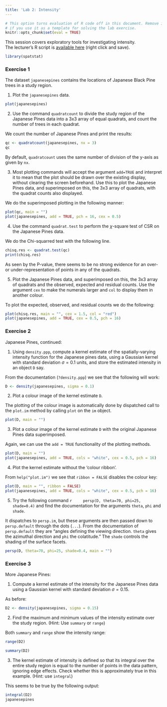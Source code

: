 ```yaml
---
title: 'Lab 2: Intensity'
---
```


```r
# This option turns evaluation of R code off in this document. Remove it
# if you use it as a template for solving the lab exercise.
knitr::opts_chunk$set(eval = TRUE)
```

This session covers exploratory tools for investigating intensity.  
The lecturer's R script is [available here](https://raw.githubusercontent.com/spatstat/SSAI2017/master/Scripts/script02.R) (right click and save).

```r
library(spatstat)
```

### Exercise 1

The dataset `japanesepines` contains the locations of
Japanese Black Pine trees in a study region.

1.  Plot the `japanesepines` data.

```r
plot(japanesepines)
```

2.  Use the command `quadratcount` to divide the study
    region of the Japanese Pines data into a 3x3 array of
    equal quadrats, and count the number of trees in each quadrat.

We count the number of Japanese Pines and print the results:

```r
qc <- quadratcount(japanesepines, nx = 3)
qc
```

By default, `quadratcount` uses the same number of division of the y-axis as given by `nx`.

3.  Most plotting commands will accept the argument
    `add=TRUE` and interpret it to mean that the plot
    should be drawn over the existing display, without clearing the
    screen beforehand. Use this to plot the Japanese Pines data, and
    superimposed on this, the 3x3 array of quadrats, with
    the quadrat counts also displayed.

We do the superimposed plotting in the following manner:

```r
plot(qc, main = "")
plot(japanesepines, add = TRUE, pch = 16, cex = 0.5)
```

4.  Use the command `quadrat.test` to perform the
    $\chi$-square test of CSR on the Japanese Pines data.

We do the Chi-squarred test with the following line.

```r
chisq.res <- quadrat.test(qc)
print(chisq.res)
```

As seen by the P-value, there seems to be no strong evidence for an over- or under-representation of points in any of the quadrats.

5.  Plot the Japanese Pines data, and superimposed on this, the
    3x3 array of quadrats and the observed, expected and
    residual counts. Use the argument `cex` to make the
    numerals larger and `col` to display them in another
    colour.
    
To plot the expected, observed, and residual counts we do the following:

```r
plot(chisq.res, main = "", cex = 1.5, col = "red")
plot(japanesepines, add = TRUE, cex = 0.5, pch = 16)
```


### Exercise 2

Japanese Pines, continued:

1.  Using `density.ppp`, compute a kernel estimate of the
    spatially-varying intensity function for the Japanese pines
    data, using a Gaussian kernel with standard deviation
    $\sigma=0.1$ units, and store the estimated intensity in an
    object `D` say.

From the documentation (`?density.ppp`) we see that the following will work:

```r
D <- density(japanesepines, sigma = 0.1)
```

2.  Plot a colour image of the kernel estimate `D`.

The plotting of the colour image is automatically done by dispatched call to the `plot.im` method by calling `plot` on the `im` object.

```r
plot(D, main = "")
```

3.  Plot a colour image of the kernel estimate `D` with
    the original Japanese Pines data superimposed.

Again, we can use the `add = TRUE` functionality of the plotting methods.

```r
plot(D, main = "")
plot(japanesepines, add = TRUE, cols = "white", cex = 0.5, pch = 16)
```

4.  Plot the kernel estimate without the ‘colour ribbon’.

From `help("plot.im")` we see that `ribbon = FALSE` disables the colour key:
```r
plot(D, main = "", ribbon = FALSE)
plot(japanesepines, add = TRUE, cols = "white", cex = 0.5, pch = 16)
```

5.  Try the following command
    ```r
    persp(D, theta=70, phi=25, shade=0.4)
    ```
    and find the documentation for the arguments `theta`,
    `phi` and `shade`.

It dispatches to `persp.im`, but these arguments are then passed down to
`persp.default` through the dots (`...`).
From the documentation of `persp.default` they are "angles defining the viewing direction. `theta` gives the azimuthal direction and `phi` the colatitude."
The `shade` controls the shading of the surface facets.

```r
persp(D, theta=70, phi=25, shade=0.4, main = "")
```


### Exercise 3

More Japanese Pines:

1.  Compute a kernel estimate of the intensity for the Japanese
    Pines data using a Gaussian kernel with standard deviation
    $\sigma=0.15$.

As before:

```r
D2 <- density(japanesepines, sigma = 0.15)
```

2.  Find the maximum and minimum values of the intensity estimate
    over the study region. (Hint: Use `summary` or `range`)

Both `summary` and `range` show the intensity range:

```r
range(D2)
```

```r
summary(D2)
```

3.  The kernel estimate of intensity is defined so that its integral
    over the entire study region is equal to the number of points in
    the data pattern, ignoring edge effects. Check whether this is
    approximately true in this example. (Hint: use `integral`)

This seems to be true by the following output:

```r
integral(D2)
japanesepines
```
